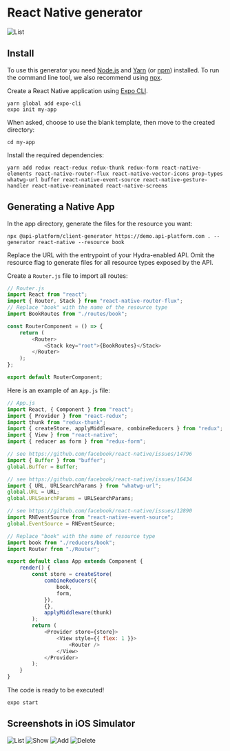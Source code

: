 # React Native generator

![List](images/react-native/client-generator-react-native-list.png)

## Install

To use this generator you need [Node.js](https://nodejs.org/) and [Yarn](https://yarnpkg.com/) (or [npm](https://www.npmjs.com/)) installed.
To run the command line tool, we also recommend using [npx](https://www.npmjs.com/package/npx).

Create a React Native application using [Expo CLI](https://docs.expo.io/workflow/expo-cli/).

```console
yarn global add expo-cli
expo init my-app
```

When asked, choose to use the blank template, then move to the created directory:

```console
cd my-app
```

Install the required dependencies:

```console
yarn add redux react-redux redux-thunk redux-form react-native-elements react-native-router-flux react-native-vector-icons prop-types whatwg-url buffer react-native-event-source react-native-gesture-handler react-native-reanimated react-native-screens
```

## Generating a Native App

In the app directory, generate the files for the resource you want:

```console
npx @api-platform/client-generator https://demo.api-platform.com . --generator react-native --resource book
```

Replace the URL with the entrypoint of your Hydra-enabled API.
Omit the resource flag to generate files for all resource types exposed by the API.

Create a `Router.js` file to import all routes:

```javascript
// Router.js
import React from "react";
import { Router, Stack } from "react-native-router-flux";
// Replace "book" with the name of the resource type
import BookRoutes from "./routes/book";

const RouterComponent = () => {
    return (
        <Router>
            <Stack key="root">{BookRoutes}</Stack>
        </Router>
    );
};

export default RouterComponent;
```

Here is an example of an `App.js` file:

```javascript
// App.js
import React, { Component } from "react";
import { Provider } from "react-redux";
import thunk from "redux-thunk";
import { createStore, applyMiddleware, combineReducers } from "redux";
import { View } from "react-native";
import { reducer as form } from "redux-form";

// see https://github.com/facebook/react-native/issues/14796
import { Buffer } from "buffer";
global.Buffer = Buffer;

// see https://github.com/facebook/react-native/issues/16434
import { URL, URLSearchParams } from "whatwg-url";
global.URL = URL;
global.URLSearchParams = URLSearchParams;

// see https://github.com/facebook/react-native/issues/12890
import RNEventSource from "react-native-event-source";
global.EventSource = RNEventSource;

// Replace "book" with the name of resource type
import book from "./reducers/book";
import Router from "./Router";

export default class App extends Component {
    render() {
        const store = createStore(
            combineReducers({
                book,
                form,
            }),
            {},
            applyMiddleware(thunk)
        );
        return (
            <Provider store={store}>
                <View style={{ flex: 1 }}>
                    <Router />
                </View>
            </Provider>
        );
    }
}
```

The code is ready to be executed!

```console
expo start
```

## Screenshots in iOS Simulator

![List](images/react-native/client-generator-react-native-list.png) ![Show](images/react-native/client-generator-react-native-show.png)
![Add](images/react-native/client-generator-react-native-add.png) ![Delete](images/react-native/client-generator-react-native-delete.png)
